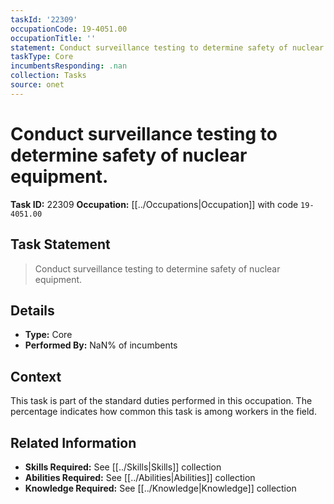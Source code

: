 ```yaml
---
taskId: '22309'
occupationCode: 19-4051.00
occupationTitle: ''
statement: Conduct surveillance testing to determine safety of nuclear equipment.
taskType: Core
incumbentsResponding: .nan
collection: Tasks
source: onet
---
```

# Conduct surveillance testing to determine safety of nuclear equipment.

**Task ID:** 22309
**Occupation:** [[../Occupations|Occupation]] with code `19-4051.00`

## Task Statement

> Conduct surveillance testing to determine safety of nuclear equipment.

## Details

- **Type:** Core
- **Performed By:** NaN% of incumbents

## Context

This task is part of the standard duties performed in this occupation. The percentage indicates how common this task is among workers in the field.

## Related Information

- **Skills Required:** See [[../Skills|Skills]] collection
- **Abilities Required:** See [[../Abilities|Abilities]] collection
- **Knowledge Required:** See [[../Knowledge|Knowledge]] collection
